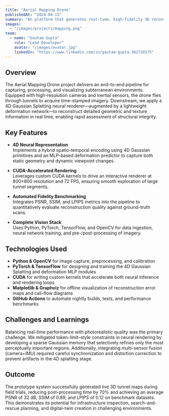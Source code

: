 ---
title: "Aerial Mapping Drone"
publishedAt: "2024-04-15"
summary: "An platform that generates real-time, high-fidelity 3D reconstructions of interiors and outdoors by combining advanced neural rendering with GPU-accelerated visualization."
images:
  - "/images/projects/mapping.png"
team:
  - name: "Gautam Gupta"
    role: "Lead Developer"
    avatar: "/images/avatar.jpg"
    linkedIn: "https://www.linkedin.com/in/gautam-gupta-382720175"
---

## Overview

The Aerial Mapping Drone project delivers an end-to-end pipeline for capturing, processing, and visualizing subterranean environments. Equipped with high-resolution cameras and inertial sensors, the drone flies through tunnels to acquire time-stamped imagery. Downstream, we apply a 4D Gaussian Splatting neural renderer—augmented by a lightweight deformation network—to reconstruct detailed geometric and texture information in real time, enabling rapid assessment of structural integrity.

## Key Features

- **4D Neural Representation**  
  Implements a hybrid spatio-temporal encoding using 4D Gaussian primitives and an MLP-based deformation predictor to capture both static geometry and dynamic viewpoint changes.

- **CUDA-Accelerated Rendering**  
  Leverages custom CUDA kernels to drive an interactive renderer at 800×800 resolution and 72 FPS, ensuring smooth exploration of large tunnel segments.

- **Automated Fidelity Benchmarking**  
  Integrates PSNR, SSIM, and LPIPS metrics into the pipeline to quantitatively evaluate reconstruction quality against ground-truth scans.

- **Complete Vision Stack**  
  Uses Python, PyTorch, TensorFlow, and OpenCV for data ingestion, neural network training, and pre-/post-processing of imagery.

## Technologies Used

- **Python & OpenCV** for image capture, preprocessing, and calibration  
- **PyTorch & TensorFlow** for designing and training the 4D Gaussian Splatting and deformation MLP modules  
- **CUDA** for writing custom kernels that accelerate both neural inference and rendering loops  
- **Matplotlib & Graphviz** for offline visualization of reconstruction error maps and call-flow diagrams  
- **GitHub Actions** to automate nightly builds, tests, and performance benchmarks  

## Challenges and Learnings

Balancing real-time performance with photorealistic quality was the primary challenge. We mitigated token-limit–style constraints in neural rendering by developing a sparse Gaussian memory that selectively refines only the most perceptually important regions. Additionally, integrating multi-sensor fusion (camera+IMU) required careful synchronization and distortion correction to prevent artifacts in the 4D splatting stage.

## Outcome

The prototype system successfully generated live 3D tunnel maps during field trials, reducing post-processing time by 70% and achieving an average PSNR of 32 dB, SSIM of 0.89, and LPIPS of 0.12 on benchmark datasets. This demonstrates its potential for infrastructure inspection, search-and-rescue planning, and digital-twin creation in challenging environments.
